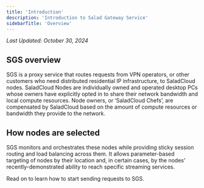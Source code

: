```yaml
---
title: 'Introduction'
description: 'Introduction to Salad Gateway Service'
sidebarTitle: 'Overview'
---
```


_Last Updated: October 30, 2024_

## SGS overview

SGS is a proxy service that routes requests from VPN operators, or other customers who need distributed residential IP
infrastructure, to SaladCloud nodes. SaladCloud Nodes are individually owned and operated desktop PCs whose owners have
explicitly opted in to share their network bandwidth and local compute resources. Node owners, or ‘SaladCloud Chefs’,
are compensated by SaladCloud based on the amount of compute resources or bandwidth they provide to the network.

## How nodes are selected

SGS monitors and orchestrates these nodes while providing sticky session routing and load balancing across them. It
allows parameter-based targeting of nodes by their location and, in certain cases, by the nodes' recently-demonstrated
ability to reach specific streaming services.

Read on to learn how to start sending requests to SGS.
